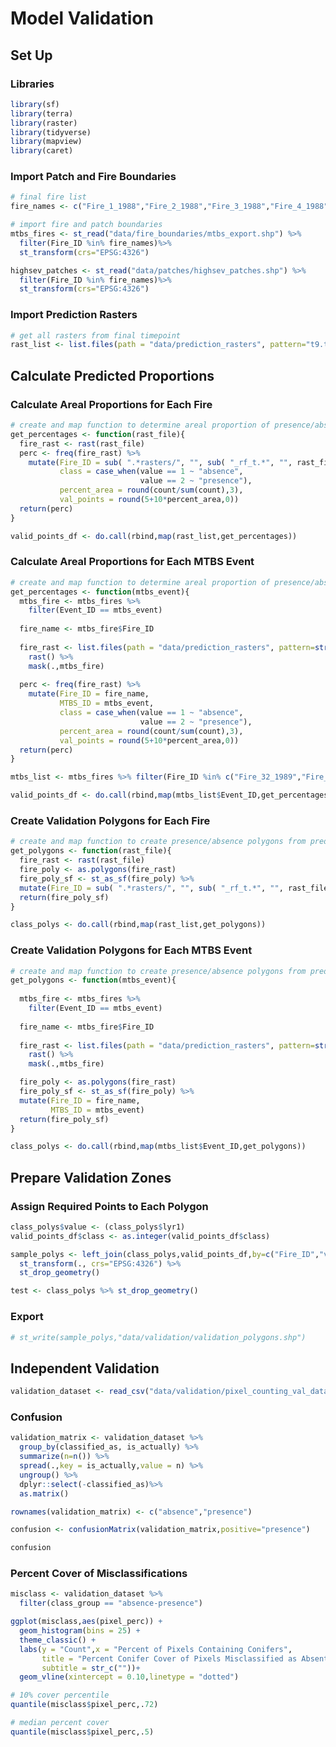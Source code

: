 # Model Validation

## Set Up

### Libraries

```r
library(sf)
library(terra)
library(raster)
library(tidyverse)
library(mapview)
library(caret)
```

### Import Patch and Fire Boundaries

```r
# final fire list
fire_names <- c("Fire_1_1988","Fire_2_1988","Fire_3_1988","Fire_4_1988","Fire_7_1988","Fire_9_1988","Fire_10_1988","Fire_11_1988","Fire_12_1988","Fire_13_1988","Fire_14_1988","Fire_15_1988","Fire_16_1988","Fire_18_1988","Fire_19_1988","Fire_20_1988","Fire_22_1988","Fire_23_1988","Fire_25_1988","Fire_26_1988","Fire_28_1988","Fire_29_1988","Fire_31_1988","Fire_32_1989","Fire_33_1989","Fire_35_1989","Fire_38_1989","Fire_41_1989","Fire_42_1989","Fire_48_1990","Fire_49_1991","Fire_50_1991","Fire_51_1991","Fire_54_1991")

# import fire and patch boundaries
mtbs_fires <- st_read("data/fire_boundaries/mtbs_export.shp") %>% 
  filter(Fire_ID %in% fire_names)%>% 
  st_transform(crs="EPSG:4326")

highsev_patches <- st_read("data/patches/highsev_patches.shp") %>% 
  filter(Fire_ID %in% fire_names)%>% 
  st_transform(crs="EPSG:4326") 
```

### Import Prediction Rasters

```r
# get all rasters from final timepoint
rast_list <- list.files(path = "data/prediction_rasters", pattern="t9.tif", all.files=TRUE, full.names=TRUE)
```

## Calculate Predicted Proportions

### Calculate Areal Proportions for Each Fire
```r
# create and map function to determine areal proportion of presence/absence for each fire
get_percentages <- function(rast_file){
  fire_rast <- rast(rast_file)
  perc <- freq(fire_rast) %>% 
    mutate(Fire_ID = sub( ".*rasters/", "", sub( "_rf_t.*", "", rast_file)),
           class = case_when(value == 1 ~ "absence",
                             value == 2 ~ "presence"),
           percent_area = round(count/sum(count),3),
           val_points = round(5+10*percent_area,0))
  return(perc)
}

valid_points_df <- do.call(rbind,map(rast_list,get_percentages))
```

### Calculate Areal Proportions for Each MTBS Event
```r
# create and map function to determine areal proportion of presence/absence for each fire
get_percentages <- function(mtbs_event){
  mtbs_fire <- mtbs_fires %>% 
    filter(Event_ID == mtbs_event)
  
  fire_name <- mtbs_fire$Fire_ID
  
  fire_rast <- list.files(path = "data/prediction_rasters", pattern=str_c(fire_name,"_rf_t9"), all.files=TRUE, full.names=TRUE) %>% 
    rast() %>% 
    mask(.,mtbs_fire)
  
  perc <- freq(fire_rast) %>% 
    mutate(Fire_ID = fire_name,
           MTBS_ID = mtbs_event,
           class = case_when(value == 1 ~ "absence",
                             value == 2 ~ "presence"),
           percent_area = round(count/sum(count),3),
           val_points = round(5+10*percent_area,0))
  return(perc)
}

mtbs_list <- mtbs_fires %>% filter(Fire_ID %in% c("Fire_32_1989","Fire_1_1988","Fire_2_1988","Fire_3_1988","Fire_4_1988"))

valid_points_df <- do.call(rbind,map(mtbs_list$Event_ID,get_percentages))
```

### Create Validation Polygons for Each Fire

```r
# create and map function to create presence/absence polygons from prediction raster
get_polygons <- function(rast_file){
  fire_rast <- rast(rast_file)
  fire_poly <- as.polygons(fire_rast)
  fire_poly_sf <- st_as_sf(fire_poly) %>% 
  mutate(Fire_ID = sub( ".*rasters/", "", sub( "_rf_t.*", "", rast_file)))
  return(fire_poly_sf)
}

class_polys <- do.call(rbind,map(rast_list,get_polygons))
```

### Create Validation Polygons for Each MTBS Event

```r
# create and map function to create presence/absence polygons from prediction raster
get_polygons <- function(mtbs_event){
  
  mtbs_fire <- mtbs_fires %>% 
    filter(Event_ID == mtbs_event)
  
  fire_name <- mtbs_fire$Fire_ID
  
  fire_rast <- list.files(path = "data/prediction_rasters", pattern=str_c(fire_name,"_rf_t9"), all.files=TRUE, full.names=TRUE) %>% 
    rast() %>% 
    mask(.,mtbs_fire)

  fire_poly <- as.polygons(fire_rast)
  fire_poly_sf <- st_as_sf(fire_poly) %>% 
  mutate(Fire_ID = fire_name,
         MTBS_ID = mtbs_event)
  return(fire_poly_sf)
}

class_polys <- do.call(rbind,map(mtbs_list$Event_ID,get_polygons))
```

## Prepare Validation Zones

### Assign Required Points to Each Polygon

```r
class_polys$value <- (class_polys$lyr1)
valid_points_df$class <- as.integer(valid_points_df$class)

sample_polys <- left_join(class_polys,valid_points_df,by=c("Fire_ID","value","MTBS_ID")) %>% 
  st_transform(., crs="EPSG:4326") %>% 
  st_drop_geometry()

test <- class_polys %>% st_drop_geometry()
```

### Export

```r
# st_write(sample_polys,"data/validation/validation_polygons.shp")
```

## Independent Validation

```r
validation_dataset <- read_csv("data/validation/pixel_counting_val_dataset.csv")
```
### Confusion

```r
validation_matrix <- validation_dataset %>% 
  group_by(classified_as, is_actually) %>% 
  summarize(n=n()) %>% 
  spread(.,key = is_actually,value = n) %>% 
  ungroup() %>% 
  dplyr::select(-classified_as)%>% 
  as.matrix()

rownames(validation_matrix) <- c("absence","presence")

confusion <- confusionMatrix(validation_matrix,positive="presence")

confusion
```

### Percent Cover of Misclassifications

```r
misclass <- validation_dataset %>% 
  filter(class_group == "absence-presence")

ggplot(misclass,aes(pixel_perc)) +
  geom_histogram(bins = 25) +
  theme_classic() + 
  labs(y = "Count",x = "Percent of Pixels Containing Conifers",
       title = "Percent Conifer Cover of Pixels Misclassified as Absent",
       subtitle = str_c(""))+
  geom_vline(xintercept = 0.10,linetype = "dotted")

# 10% cover percentile
quantile(misclass$pixel_perc,.72)

# median percent cover
quantile(misclass$pixel_perc,.5)
```

